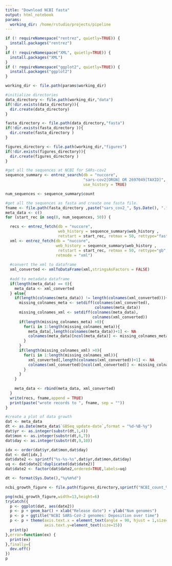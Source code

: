 ```yaml
---
title: "Download NCBI fasta"
output: html_notebook
params:
  working_dir: /home/rstudio/projects/pipeline
---
```


```r
if (! requireNamespace("rentrez", quietly=TRUE)) {
  install.packages("rentrez")
}
if (! requireNamespace("XML", quietly=TRUE)) {
  install.packages("XML")
}
if (! requireNamespace("ggplot2", quietly=TRUE)) {
  install.packages("ggplot2")
}

working_dir <- file.path(params$working_dir)
```


```r
#initialize directories
data_directory <- file.path(working_dir,"data")
if(!dir.exists(data_directory)){
  dir.create(data_directory)
}

fasta_directory <- file.path(data_directory,"fasta")
if(!dir.exists(fasta_directory )){
  dir.create(fasta_directory )
}

figures_directory <- file.path(working_dir,"figures")
if(!dir.exists(figures_directory)){
  dir.create(figures_directory )
}
```


```r
#get all the sequences at NCBI for SARs-cov2
sequence_summary <- entrez_search(db = "nuccore", 
                                  "sars-cov2[ORGN] OR 2697049[TAXID]", 
                                  use_history = TRUE)

num_sequences <- sequence_summary$count

#get all the sequences as fasta and create one fasta file.
fname <- file.path(fasta_directory ,paste("sars_cov2_", Sys.Date(), ".fasta", sep = ""))
meta_data <- c()
for (start_rec in seq(0, num_sequences, 50)) {

  recs <- entrez_fetch(db = "nuccore", 
                       web_history = sequence_summary$web_history ,  
                       retstart = start_rec, retmax = 50, rettype="fasta")
  xml <- entrez_fetch(db = "nuccore", 
                      web_history = sequence_summary$web_history ,  
                       retstart = start_rec, retmax = 50, rettype="gb",
                      retmode = "xml")
  
  #convert the xml to dataframe
  xml_converted <- xmlToDataFrame(xml,stringsAsFactors = FALSE)
  
  #add to metadata dataframe
  if(length(meta_data) == 0){
    meta_data <- xml_converted
  } else{
    if(length(colnames(meta_data)) != length(colnames(xml_converted))){
      missing_colnames_meta <- setdiff(colnames(xml_converted), 
                                       colnames(meta_data))
      missing_colnames_xml <- setdiff(colnames(meta_data), 
                                      colnames(xml_converted))
      if(length(missing_colnames_meta) >0){
        for(i in 1:length(missing_colnames_meta)){
          meta_data[,length(colnames(meta_data))+1] <- NA
          colnames(meta_data)[ncol(meta_data)] <- missing_colnames_meta[i]
        }
      }
      if(length(missing_colnames_xml) >0){
        for(i in 1:length(missing_colnames_xml)){
          xml_converted[,length(colnames(xml_converted))+1] <- NA
          colnames(xml_converted)[ncol(xml_converted)] <- missing_colnames_xml[i]
        }
      }
    }
    
    meta_data <- rbind(meta_data, xml_converted)
  }
  write(recs, fname,append = TRUE)
  print(paste("wrote records to ", fname, sep = ""))
}
```

```r

#create a plot of data growth
dat <- meta_data
dt <- as.Date(meta_data$`GBSeq_update-date`,format = "%d-%B-%y")
dat$yr <- as.integer(substr(dt,1,4))
dat$mon <- as.integer(substr(dt,6,7))
dat$day <- as.integer(substr(dt,9,10))

idx <- order(dat$yr,dat$mon,dat$day)
dat <- dat[idx,]
dat$date2 <- sprintf("%s-%s-%s",dat$yr,dat$mon,dat$day)
uq <- dat$date2[!duplicated(dat$date2)]
dat$date2 <- factor(dat$date2,ordered=TRUE,labels=uq)

dt <- format(Sys.Date(),"%y%m%d")

ncbi_growth_figure <- file.path(figures_directory,sprintf("NCBI_count_%s.png",dt))

png(ncbi_growth_figure,width=13,height=6)
tryCatch({
  p <- ggplot(dat, aes(date2))
  p <- p + geom_bar() + xlab("Release date") + ylab("Num genomes")
  p <- p + ggtitle("NCBI SARS-CoV-2 genomes: Deposition over time")
  p <- p + theme(axis.text.x = element_text(angle = 90, hjust = 1,size=8),
                 axis.text.y=element_text(size=15))
  print(p)
},error=function(ex) {
  print(ex)
},finally={
  dev.off()
})
p
```

